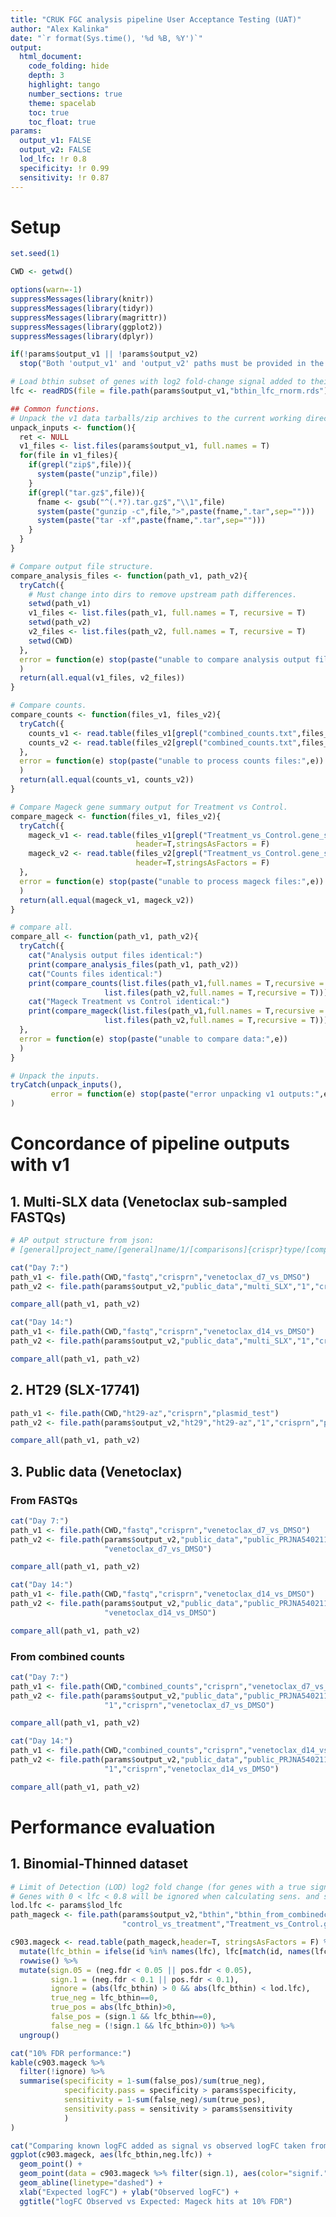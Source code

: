```yaml
---
title: "CRUK FGC analysis pipeline User Acceptance Testing (UAT)"
author: "Alex Kalinka"
date: "`r format(Sys.time(), '%d %B, %Y')`"
output:
  html_document:
    code_folding: hide
    depth: 3
    highlight: tango
    number_sections: true
    theme: spacelab
    toc: true
    toc_float: true
params:
  output_v1: FALSE
  output_v2: FALSE
  lod_lfc: !r 0.8
  specificity: !r 0.99
  sensitivity: !r 0.87
---
```


# Setup

```r
set.seed(1)

CWD <- getwd()

options(warn=-1)
suppressMessages(library(knitr))
suppressMessages(library(tidyr))
suppressMessages(library(magrittr))
suppressMessages(library(ggplot2))
suppressMessages(library(dplyr))

if(!params$output_v1 || !params$output_v2)
  stop("Both 'output_v1' and 'output_v2' paths must be provided in the list given to the 'params' argument")

# Load bthin subset of genes with log2 fold-change signal added to their gRNAs.
lfc <- readRDS(file = file.path(params$output_v1,"bthin_lfc_rnorm.rds"))

## Common functions.
# Unpack the v1 data tarballs/zip archives to the current working directory.
unpack_inputs <- function(){
  ret <- NULL
  v1_files <- list.files(params$output_v1, full.names = T)
  for(file in v1_files){
    if(grepl("zip$",file)){
      system(paste("unzip",file))
    }
    if(grepl("tar.gz$",file)){
      fname <- gsub("^(.*?).tar.gz$","\\1",file)
      system(paste("gunzip -c",file,">",paste(fname,".tar",sep="")))
      system(paste("tar -xf",paste(fname,".tar",sep="")))
    }
  }
}

# Compare output file structure.
compare_analysis_files <- function(path_v1, path_v2){
  tryCatch({
    # Must change into dirs to remove upstream path differences.
    setwd(path_v1)
    v1_files <- list.files(path_v1, full.names = T, recursive = T)
    setwd(path_v2)
    v2_files <- list.files(path_v2, full.names = T, recursive = T)
    setwd(CWD)
  },
  error = function(e) stop(paste("unable to compare analysis output file structure:",e))
  )
  return(all.equal(v1_files, v2_files))
}

# Compare counts.
compare_counts <- function(files_v1, files_v2){
  tryCatch({
    counts_v1 <- read.table(files_v1[grepl("combined_counts.txt",files_v1)],header=T,stringsAsFactors = F)
    counts_v2 <- read.table(files_v2[grepl("combined_counts.txt",files_v2)],header=T,stringsAsFactors = F)
  },
  error = function(e) stop(paste("unable to process counts files:",e))
  )
  return(all.equal(counts_v1, counts_v2))
}

# Compare Mageck gene summary output for Treatment vs Control.
compare_mageck <- function(files_v1, files_v2){
  tryCatch({
    mageck_v1 <- read.table(files_v1[grepl("Treatment_vs_Control.gene_summary.txt",files_v1)],
                            header=T,stringsAsFactors = F)
    mageck_v2 <- read.table(files_v2[grepl("Treatment_vs_Control.gene_summary.txt",files_v2)],
                            header=T,stringsAsFactors = F)
  },
  error = function(e) stop(paste("unable to process mageck files:",e))
  )
  return(all.equal(mageck_v1, mageck_v2))
}

# compare all.
compare_all <- function(path_v1, path_v2){
  tryCatch({
    cat("Analysis output files identical:")
    print(compare_analysis_files(path_v1, path_v2))
    cat("Counts files identical:")
    print(compare_counts(list.files(path_v1,full.names = T,recursive = T),
                     list.files(path_v2,full.names = T,recursive = T)))
    cat("Mageck Treatment vs Control identical:")
    print(compare_mageck(list.files(path_v1,full.names = T,recursive = T),
                     list.files(path_v2,full.names = T,recursive = T)))
  },
  error = function(e) stop(paste("unable to compare data:",e))
  )
}

# Unpack the inputs.
tryCatch(unpack_inputs(),
         error = function(e) stop(paste("error unpacking v1 outputs:",e))
)

```

# Concordance of pipeline outputs with v1

## 1. Multi-SLX data (Venetoclax sub-sampled FASTQs)

```r
# AP output structure from json:
# [general]project_name/[general]name/1/[comparisons]{crispr}type/[comparisons]name

cat("Day 7:")
path_v1 <- file.path(CWD,"fastq","crisprn","venetoclax_d7_vs_DMSO")
path_v2 <- file.path(params$output_v2,"public_data","multi_SLX","1","crisprn","venetoclax_d7_vs_DMSO")

compare_all(path_v1, path_v2)

cat("Day 14:")
path_v1 <- file.path(CWD,"fastq","crisprn","venetoclax_d14_vs_DMSO")
path_v2 <- file.path(params$output_v2,"public_data","multi_SLX","1","crisprn","venetoclax_d14_vs_DMSO")

compare_all(path_v1, path_v2)

```

## 2. HT29 (SLX-17741)

```r
path_v1 <- file.path(CWD,"ht29-az","crisprn","plasmid_test")
path_v2 <- file.path(params$output_v2,"ht29","ht29-az","1","crisprn","plasmid_test")

compare_all(path_v1, path_v2)

```

## 3. Public data (Venetoclax)

### From FASTQs

```r
cat("Day 7:")
path_v1 <- file.path(CWD,"fastq","crisprn","venetoclax_d7_vs_DMSO")
path_v2 <- file.path(params$output_v2,"public_data","public_PRJNA540211_MOLM13_Venetoclax_Yusa","1","crisprn",
                     "venetoclax_d7_vs_DMSO")

compare_all(path_v1, path_v2)

cat("Day 14:")
path_v1 <- file.path(CWD,"fastq","crisprn","venetoclax_d14_vs_DMSO")
path_v2 <- file.path(params$output_v2,"public_data","public_PRJNA540211_MOLM13_Venetoclax_Yusa","1","crisprn",
                     "venetoclax_d14_vs_DMSO")

compare_all(path_v1, path_v2)

```

### From combined counts

```r
cat("Day 7:")
path_v1 <- file.path(CWD,"combined_counts","crisprn","venetoclax_d7_vs_DMSO")
path_v2 <- file.path(params$output_v2,"public_data","public_PRJNA540211_MOLM13_Venetoclax_Yusa_from_combinedcounts",
                     "1","crisprn","venetoclax_d7_vs_DMSO")

compare_all(path_v1, path_v2)

cat("Day 14:")
path_v1 <- file.path(CWD,"combined_counts","crisprn","venetoclax_d14_vs_DMSO")
path_v2 <- file.path(params$output_v2,"public_data","public_PRJNA540211_MOLM13_Venetoclax_Yusa_from_combinedcounts",
                     "1","crisprn","venetoclax_d14_vs_DMSO")

compare_all(path_v1, path_v2)

```


# Performance evaluation

## 1. Binomial-Thinned dataset

```r
# Limit of Detection (LOD) log2 fold change (for genes with a true signal).
# Genes with 0 < lfc < 0.8 will be ignored when calculating sens. and spec.
lod.lfc <- params$lod_lfc
path_mageck <- file.path(params$output_v2,"bthin","bthin_from_combinedcounts","1","crisprn",
                         "control_vs_treatment","Treatment_vs_Control.gene_summary.txt")

c903.mageck <- read.table(path_mageck,header=T, stringsAsFactors = F) %>%
  mutate(lfc_bthin = ifelse(id %in% names(lfc), lfc[match(id, names(lfc))], 0)) %>%
  rowwise() %>%
  mutate(sign.05 = (neg.fdr < 0.05 || pos.fdr < 0.05),
         sign.1 = (neg.fdr < 0.1 || pos.fdr < 0.1),
         ignore = (abs(lfc_bthin) > 0 && abs(lfc_bthin) < lod.lfc),
         true_neg = lfc_bthin==0,
         true_pos = abs(lfc_bthin)>0,
         false_pos = (sign.1 && lfc_bthin==0),
         false_neg = (!sign.1 && lfc_bthin>0)) %>%
  ungroup()

cat("10% FDR performance:")
kable(c903.mageck %>%
  filter(!ignore) %>%
  summarise(specificity = 1-sum(false_pos)/sum(true_neg),
            specificity.pass = specificity > params$specificity,
            sensitivity = 1-sum(false_neg)/sum(true_pos),
            sensitivity.pass = sensitivity > params$sensitivity
            )
)

cat("Comparing known logFC added as signal vs observed logFC taken from Mageck:")
ggplot(c903.mageck, aes(lfc_bthin,neg.lfc)) +
  geom_point() +
  geom_point(data = c903.mageck %>% filter(sign.1), aes(color="signif.")) +
  geom_abline(linetype="dashed") +
  xlab("Expected logFC") + ylab("Observed logFC") +
  ggtitle("logFC Observed vs Expected: Mageck hits at 10% FDR")

```


